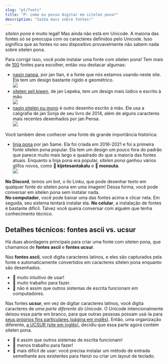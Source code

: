```yaml
---
slug: "pt/fonts"
title: "P: como eu posso digitar em sitelen pona?"
description: "Saiba mais sobre fontes!"
---
```


*sitelen pona* é muito legal! Mas ainda não está em Unicode. A maioria das fontes só se preocupa com os caracteres definidos pelo Unicode. Isso significa que as fontes no seu dispositivo provavelmente não sabem nada sobre sitelen pona.

Para corrigir isso, você pode instalar uma fonte com sitelen pona! Tem mais de [100](https://linku.la/fonts/) fontes para escolher, então vou destacar algumas:

* [nasin nanpa](https://raw.githubusercontent.com/lipu-linku/ijo/main/nasinsitelen/nasin-nanpa.otf), por jan Itan, é a fonte que nós estamos usando neste site. Ela tem um design bastante rígido e geométrico.<br /><img src="/example-nasin-nanpa.webp" />
* [sitelen seli kiwen](https://raw.githubusercontent.com/lipu-linku/ijo/main/nasinsitelen/sitelenselikiwenasuki.ttf), de jan Lepeka, tem um design mais lúdico e escrito à mão.<br /><img src="/example-sitelen-seli-kiwen.webp" />
* [nasin sitelen pu mono](https://raw.githubusercontent.com/lipu-linku/ijo/main/nasinsitelen/nasin-sitelen-pu-mono.otf) é outro desenho escrito à mão. Ele usa a caligrafia de jan Sonja de seu livro de 2014, além de alguns caracteres mais recentes desenhados por jan Pensa.<br /><img src="/example-pu-mono.webp" />

Você também deve conhecer uma fonte de grande importância histórica:

* [linja pona](https://raw.githubusercontent.com/lipu-linku/ijo/main/nasinsitelen/linja-pona.otf) por jan Same. Ela foi criada em 2016-2021 e foi a primeira fonte sitelen pona popular. Ela tem um design um pouco fora do padrão que parece muito mais largo e quadrado do que a maioria das fontes atuais. Enquanto a linja pona era popular, *sitelen pona* ganhou vários glifos novos, como **󱦀 kijetesantakalu** e **󱥽 monsuta**.<br /><img src="/example-linja-pona.webp" />

**No Discord**, temos um bot, o ilo Linku, que pode desenhar texto em qualquer fonte do sitelen pona em uma imagem! Dessa forma, você pode conversar em sitelen pona sem instalar nada.  
**No computador**, você pode baixar uma das fontes acima e clicar nela. Em seguida, seu sistema tentará instalar ela.
**No celular**, a instalação de fontes é bastante difícil. Talvez você queira conversar com alguém que tenha conhecimento técnico.

## Detalhes técnicos: fontes ascii vs. ucsur

Há duas abordagens principais para criar uma fonte com sitelen pona, que chamamos de **fontes ascii** e **fontes ucsur**.

Nas **fontes ascii**, você digita caracteres latinos, e eles são capturados pela fonte e automaticamente convertidos em caracteres sitelen pona enquanto são desenhados.

* 🎉 muito intuitivo de usar!
* 🙁 muito trabalho para fazer.
* 🙁 não é assim que outros sistemas de escrita funcionam em computadores.

Nas fontes **ucsur**, em vez de digitar caracteres latinos, você digita caracteres de *uma parte diferente do Unicode*. O Unicode intencionalmente deixou essa parte em branco, para que outras pessoas possam usá-la para [seus próprios fins particulares (página em inglês)](https://en.wikipedia.org/wiki/Private_Use_Areas). Então, uma organização diferente, [a UCSUR (site em inglês)](https://www.kreativekorp.com/ucsur/), decidiu que essa parte agora contém sitelen pona.

* 🎉 é assim que outros sistemas de escrita funcionam!
* 🎉 menos trabalho para fazer!
* 🙁 mais difícil de usar: você precisa instalar um método de entrada semelhante aos existentes para Hanzi ou criar um layout de teclado.
